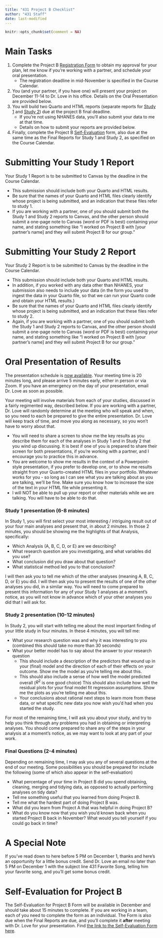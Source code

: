 ```yaml
---
title: "431 Project B Checklist"
author: "431 Staff"
date: last-modified
---
```


```r
knitr::opts_chunk$set(comment = NA)
```

# Main Tasks

1. Complete the Project B [Registration Form](register.qmd) to obtain my approval for your plan, let me know if you're working with a partner, and schedule your oral presentation.
    - The registration deadline in mid-November is specified in the Course Calendar.
2. You (and your partner, if you have one) will present your project on December 11-14 to Dr. Love in his office. Details on the Oral Presentation are provided below.
3. You will build two Quarto and HTML reports (separate reports for [Study 1](study1a.qmd) and [Study 2](study2a.qmd)) due at the project B final deadline.
    - If you're not using NHANES data, you'll also submit your data to me at that time.
    - Details on how to submit your reports are provided below.
4. Finally, complete the Project B [Self-Evaluation](self_eval.qmd) form, also due at the same time as the Final Reports for Study 1 and Study 2, as specified on the Course Calendar.


# Submitting Your Study 1 Report

Your Study 1 Report is to be submitted to Canvas by the deadline in the Course Calendar.

- This submission should include both your Quarto and HTML results.
- Be sure that the names of your Quarto and HTML files clearly identify whose project is being submitted, and an indication that these files refer to study 1.
- If you are working with a partner, one of you should submit both the Study 1 and Study 2 reports to Canvas, and the other person should submit a one-page note to Canvas (word or PDF is best) containing your name, and stating something like "I worked on Project B with [your partner's name] and they will submit Project B for our group."

# Submitting Your Study 2 Report

Your Study 2 Report is to be submitted to Canvas by the deadline in the Course Calendar.

- This submission should include both your Quarto and HTML results.
- In addition, if you worked with any data other than NHANES, your submission also needs to include your data (in the form you used to ingest the data in your Quarto file, so that we can run your Quarto code and obtain your HTML results.)
- Be sure that the names of your Quarto and HTML files clearly identify whose project is being submitted, and an indication that these files refer to study 2.
- Again, if you are working with a partner, one of you should submit both the Study 1 and Study 2 reports to Canvas, and the other person should submit a one-page note to Canvas (word or PDF is best) containing your name, and stating something like "I worked on Project B with [your partner's name] and they will submit Project B for our group."

# Oral Presentation of Results

The presentation schedule is [now available](https://github.com/THOMASELOVE/431-classes-2023/blob/main/projB/schedule.md). Your meeting time is 20 minutes long, and please arrive 5 minutes early, either in person or via Zoom. If you have an emergency on the day of your presentation, email Dr. Love as soon as possible.

Your meeting will involve materials from each of your studies, discussed in a fairly regimented way, described below. If you are working with a partner, Dr. Love will randomly determine at the meeting who will speak and when, so you need to each be prepared to give the entire presentation. Dr. Love will keep track of time, and move you along as necessary, so you won't have to worry about that.

- You will need to share a screen to show me the key results as you describe them for each of the analyses in Study 1 and in Study 2 that you wind up discussing. It is best if one of you is prepared to share their screen for both presentations, if you're working with a partner, and I encourage you to practice this in advance.
- You are welcome to show me results in the context of a Powerpoint-style presentation, if you prefer to develop one, or to show me results straight from your Quarto-created HTML files in your portfolio. Whatever works for you - so long as I can see what you are talking about as you are talking, we'll be fine. Make sure you know how to increase the size of the text in your HTML file while presenting it.
- I will NOT be able to pull up your report or other materials while we are talking. You will have to be able to do that.

### Study 1 presentation (6-8 minutes)

In Study 1, you will first select your most interesting / intriguing result out of your four main analyses and present that, in about 2 minutes. In those 2 minutes, you should be showing me the highlights of that Analysis, specifically:

- Which Analysis (A, B, C, D, or E) are we describing?
- What research question are you investigating, and what variables did you use?
- What conclusion did you draw about that question?
- What statistical method led you to that conclusion?

I will then ask you to tell me which of the other analyses (meaning A, B, C, D, or E) you did. I will then ask you to present the results of one of the other analyses you did, in a similar way. You will need to come prepared to present this information for any of your Study 1 analyses at a moment's notice, as you will not know in advance which of your other analyses you did that I will ask for.

### Study 2 presentation (10-12 minutes)

In Study 2, you will start with telling me about the most important finding of your little study in four minutes. In these 4 minutes, you will tell me:

- What your research question was and why it was interesting to you (combined this should take no more than 30 seconds)
- What your better model has to say about the answer to your research question
    - This should include a description of the predictors that wound up in your (final) model and the direction of each of their effects on your outcome. Show me the model as you're telling me about this.
    - This should also include a sense of how well the model predicted overall ($R^2$ is one good choice)
This should also include how well the residual plots for your final model fit regression assumptions. Show me the plots as you're telling me about this.
    - Your conclusions about rational next steps to learn more from these data, or what specific new data you now wish you'd had when you started the study.
    
For most of the remaining time, I will ask you about your study, and try to help you think through any problems you had in obtaining or interpreting analyses. You should come prepared to share any of the steps in your analysis at a moment's notice, as we may want to look at any part of your work.

### Final Questions (2-4 minutes)

Depending on remaining time, I may ask you any of several questions at the end of our meeting. Some possibilities you should be prepared for include the following (some of which also appear in the self-evaluation)

- What percentage of your time in Project B did you spend obtaining, cleaning, merging and tidying data, as opposed to actually performing analyses on tidy data?
- Tell me something useful that you learned from doing Project B.
- Tell me what the hardest part of doing Project B was.
- What did you learn from Project A that was helpful in doing Project B?
- What do you know now that you wish you'd known back when you started Project B back in November? What would you tell yourself if you could go back in time?

# A Special Note

If you've read down to here before 5 PM on December 1, thanks and here's an opportunity for a little bonus credit. Send Dr. Love an email no later than 5 PM on December 1 with the subject line 431 Favorite Song, telling him your favorite song, and you'll get some bonus credit.

# Self-Evaluation for Project B

The Self-Evaluation for Project B Form will be available in December and should take about 15 minutes to complete. If you are working in a team, each of you need to complete the form as an individual. The Form is also due when the Final Reports are due, and you'll complete it **after** meeting with Dr. Love for your presentation. Find [the link to the Self-Evaluation Form here](self_eval.qmd).

